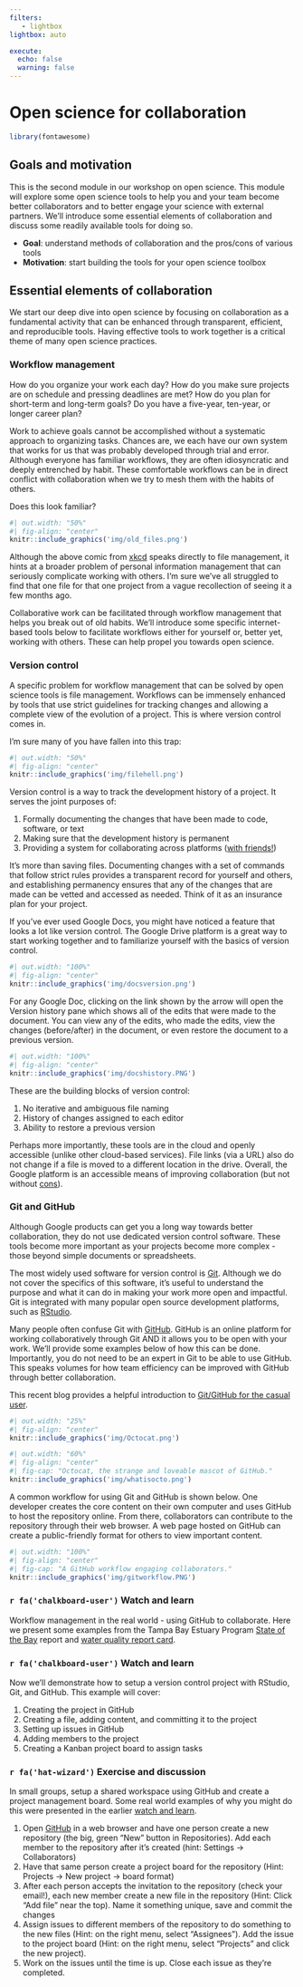 ```yaml
---
filters:
   - lightbox
lightbox: auto

execute: 
  echo: false
  warning: false
---
```


# Open science for collaboration {#collaborate}

```r
library(fontawesome)
```

## Goals and motivation

This is the second module in our workshop on open science. This module will explore some open science tools to help you and your team become better collaborators and to better engage your science with external partners. We'll introduce some essential elements of collaboration and discuss some readily available tools for doing so.

-   **Goal**: understand methods of collaboration and the pros/cons of various tools
-   **Motivation**: start building the tools for your open science toolbox

## Essential elements of collaboration

We start our deep dive into open science by focusing on collaboration as a fundamental activity that can be enhanced through transparent, efficient, and reproducible tools. Having effective tools to work together is a critical theme of many open science practices.

### Workflow management

How do you organize your work each day? How do you make sure projects are on schedule and pressing deadlines are met? How do you plan for short-term and long-term goals? Do you have a five-year, ten-year, or longer career plan?

Work to achieve goals cannot be accomplished without a systematic approach to organizing tasks. Chances are, we each have our own system that works for us that was probably developed through trial and error. Although everyone has familiar workflows, they are often idiosyncratic and deeply entrenched by habit. These comfortable workflows can be in direct conflict with collaboration when we try to mesh them with the habits of others.

Does this look familiar?

```r
#| out.width: "50%"
#| fig-align: "center"
knitr::include_graphics('img/old_files.png')
```

Although the above comic from [xkcd](https://xkcd.com/){target="_blank"} speaks directly to file management, it hints at a broader problem of personal information management that can seriously complicate working with others. I'm sure we've all struggled to find that one file for that one project from a vague recollection of seeing it a few months ago.

Collaborative work can be facilitated through workflow management that helps you break out of old habits. We'll introduce some specific internet-based tools below to facilitate workflows either for yourself or, better yet, working with others. These can help propel you towards open science.

### Version control

A specific problem for workflow management that can be solved by open science tools is file management. Workflows can be immensely enhanced by tools that use strict guidelines for tracking changes and allowing a complete view of the evolution of a project. This is where version control comes in.

I'm sure many of you have fallen into this trap:

```r
#| out.width: "50%"
#| fig-align: "center"
knitr::include_graphics('img/filehell.png')
```

Version control is a way to track the development history of a project. It serves the joint purposes of:

1.  Formally documenting the changes that have been made to code, software, or text
2.  Making sure that the development history is permanent
3.  Providing a system for collaborating across platforms ([with friends!](https://docs.google.com/presentation/d/1M6EfHmZZ6nQvkvZzPHOkSOwj3PpNcd0u291LMMFFOiE/edit?usp=sharing){target="_blank"})

It's more than saving files. Documenting changes with a set of commands that follow strict rules provides a transparent record for yourself and others, and establishing permanency ensures that any of the changes that are made can be vetted and accessed as needed. Think of it as an insurance plan for your project.

If you've ever used Google Docs, you might have noticed a feature that looks a lot like version control. The Google Drive platform is a great way to start working together and to familiarize yourself with the basics of version control.

```r
#| out.width: "100%"
#| fig-align: "center"
knitr::include_graphics('img/docsversion.png')
```

For any Google Doc, clicking on the link shown by the arrow will open the Version history pane which shows all of the edits that were made to the document.  You can view any of the edits, who made the edits, view the changes (before/after) in the document, or even restore the document to a previous version.

```r
#| out.width: "100%"
#| fig-align: "center"
knitr::include_graphics('img/docshistory.PNG')
```

These are the building blocks of version control:

1. No iterative and ambiguous file naming
1. History of changes assigned to each editor
1. Ability to restore a previous version

Perhaps more importantly, these tools are in the cloud and openly accessible (unlike other cloud-based services). File links (via a URL) also do not change if a file is moved to a different location in the drive.  Overall, the Google platform is an accessible means of improving collaboration (but not without [cons](https://tbep-tech.github.io/tbep-os-workshop/collaborate.html#cons-2)).

### Git and GitHub

Although Google products can get you a long way towards better collaboration, they do not use dedicated version control software.  These tools become more important as your projects become more complex - those beyond simple documents or spreadsheets. 

The most widely used software for version control is [Git](https://git-scm.com/){target="_blank"}. Although we do not cover the specifics of this software, it's useful to understand the purpose and what it can do in making your work more open and impactful. Git is integrated with many popular open source development platforms, such as [RStudio](https://support.posit.co/hc/en-us/articles/200532077-Version-Control-with-Git-and-SVN){target="_blank"}.

Many people often confuse Git with [GitHub](https://www.github.com){target="_blank"}. GitHub is an online platform for working collaboratively through Git AND it allows you to be open with your work. We'll provide some examples below of how this can be done. Importantly, you do not need to be an expert in Git to be able to use GitHub. This speaks volumes for how team efficiency can be improved with GitHub through better collaboration.

This recent blog provides a helpful introduction to [Git/GitHub for the casual user](https://masalmon.eu/2023/01/12/git-github-casual/){target="_blank"}. 

```r
#| out.width: "25%"
#| fig-align: "center"
knitr::include_graphics('img/Octocat.png')
```

```r
#| out.width: "60%"
#| fig-align: "center"
#| fig-cap: "Octocat, the strange and loveable mascot of GitHub."
knitr::include_graphics('img/whatisocto.png')
```

A common workflow for using Git and GitHub is shown below.  One developer creates the core content on their own computer and uses GitHub to host the repository online.  From there, collaborators can contribute to the repository through their web browser.  A web page hosted on GitHub can create a public-friendly format for others to view important content.

```r
#| out.width: "100%"
#| fig-align: "center"
#| fig-cap: "A GitHub workflow engaging collaborators."
knitr::include_graphics('img/gitworkflow.PNG')
```

<h3>`r fa('chalkboard-user')` Watch and learn</h3>

Workflow management in the real world - using GitHub to collaborate.  Here we present some examples from the Tampa Bay Estuary Program [State of the Bay](https://tbep.org/estuary/state-of-the-bay/){target="_blank"} report and [water quality report card](https://tbep.org/water-quality-report-card/){target="_blank"}. 

<h3>`r fa('chalkboard-user')` Watch and learn</h3>

Now we'll demonstrate how to setup a version control project with RStudio, Git, and GitHub. This example will cover:

1. Creating the project in GitHub
1. Creating a file, adding content, and committing it to the project
1. Setting up issues in GitHub
1. Adding members to the project
1. Creating a Kanban project board to assign tasks 

<h3>`r fa('hat-wizard')` Exercise and discussion</h3>

In small groups, setup a shared workspace using GitHub and create a project management board.  Some real world examples of why you might do this were presented in the earlier [watch and learn](https://tbep-tech.github.io/flafs-os-workshop/collaborate.html#watch-and-learn).

1. Open [GitHub](https://www.github.com){target="_blank"} in a web browser and have one person create a new repository (the big, green "New" button in Repositories). Add each member to the repository after it's created (hint: Settings -> Collaborators)
1. Have that same person create a project board for the repository (Hint: Projects -> New project -> board format)
1. After each person accepts the invitation to the repository (check your email!), each new member create a new file in the repository (Hint: Click "Add file" near the top). Name it something unique, save and commit the changes
1. Assign issues to different members of the repository to do something to the new files (Hint: on the right menu, select "Assignees").  Add the issue to the project board (Hint: on the right menu, select "Projects" and click the new project).
1. Work on the issues until the time is up.  Close each issue as they're completed.